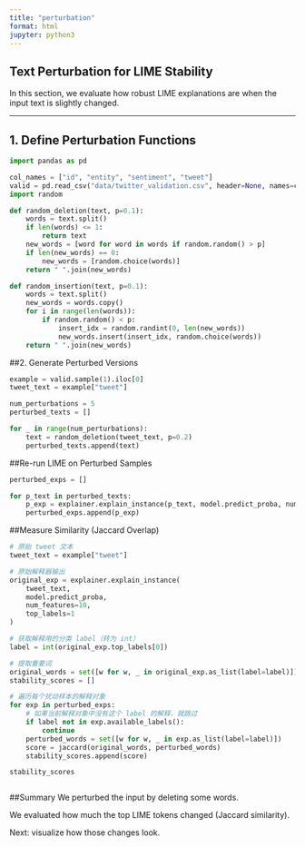 ```yaml
---
title: "perturbation"
format: html
jupyter: python3
---
```


## Text Perturbation for LIME Stability

In this section, we evaluate how robust LIME explanations are when the input text is slightly changed.

---

## 1. Define Perturbation Functions

```python
import pandas as pd

col_names = ["id", "entity", "sentiment", "tweet"]
valid = pd.read_csv("data/twitter_validation.csv", header=None, names=col_names)
import random

def random_deletion(text, p=0.1):
    words = text.split()
    if len(words) <= 1:
        return text
    new_words = [word for word in words if random.random() > p]
    if len(new_words) == 0:
        new_words = [random.choice(words)]
    return " ".join(new_words)

def random_insertion(text, p=0.1):
    words = text.split()
    new_words = words.copy()
    for i in range(len(words)):
        if random.random() < p:
            insert_idx = random.randint(0, len(new_words))
            new_words.insert(insert_idx, random.choice(words))
    return " ".join(new_words)
```

##2. Generate Perturbed Versions
```python
example = valid.sample(1).iloc[0]
tweet_text = example["tweet"]

num_perturbations = 5
perturbed_texts = []

for _ in range(num_perturbations):
    text = random_deletion(tweet_text, p=0.2)
    perturbed_texts.append(text)
```

##Re-run LIME on Perturbed Samples
```python
perturbed_exps = []

for p_text in perturbed_texts:
    p_exp = explainer.explain_instance(p_text, model.predict_proba, num_features=10, top_labels=1)
    perturbed_exps.append(p_exp)

```

##Measure Similarity (Jaccard Overlap)
```python
# 原始 tweet 文本
tweet_text = example["tweet"]

# 原始解释器输出
original_exp = explainer.explain_instance(
    tweet_text,
    model.predict_proba,
    num_features=10,
    top_labels=1
)

# 获取解释用的分类 label（转为 int）
label = int(original_exp.top_labels[0])

# 提取重要词
original_words = set([w for w, _ in original_exp.as_list(label=label)])
stability_scores = []

# 遍历每个扰动样本的解释对象
for exp in perturbed_exps:
    # 如果当前解释对象中没有这个 label 的解释，就跳过
    if label not in exp.available_labels():
        continue
    perturbed_words = set([w for w, _ in exp.as_list(label=label)])
    score = jaccard(original_words, perturbed_words)
    stability_scores.append(score)

stability_scores



```

##Summary
We perturbed the input by deleting some words.

We evaluated how much the top LIME tokens changed (Jaccard similarity).

Next: visualize how those changes look.

